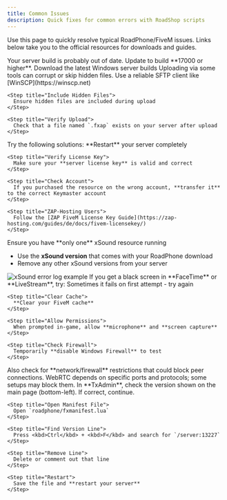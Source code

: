 ```yaml
---
title: Common Issues
description: Quick fixes for common errors with RoadShop scripts
---
```


Use this page to quickly resolve typical RoadPhone/FiveM issues. Links below take you to the official resources for downloads and guides.

<AccordionGroup>

<Accordion title="Error parsing script / Failed to load script" icon="code">
  Your server build is probably out of date. Update to build **17000 or higher**.

  <Card title="FiveM Server Artifacts" icon="download" href="https://runtime.fivem.net/artifacts/fivem/build_server_windows/master/">
    Download the latest Windows server builds
  </Card>
</Accordion>

<Accordion title="Failed to verify protected resource" icon="shield">
  Uploading via some tools can corrupt or skip hidden files.

  <Steps>
    <Step title="Re-upload Files">
      Use a reliable SFTP client like [WinSCP](https://winscp.net)
    </Step>

    <Step title="Include Hidden Files">
      Ensure hidden files are included during upload
    </Step>

    <Step title="Verify Upload">
      Check that a file named `.fxap` exists on your server after upload
    </Step>
  </Steps>
</Accordion>

<Accordion title="You lack the required entitlement to use roadphone" icon="lock">
  Try the following solutions:

  <Steps>
    <Step title="Restart Server">
      **Restart** your server completely
    </Step>

    <Step title="Verify License Key">
      Make sure your **server license key** is valid and correct
    </Step>

    <Step title="Check Account">
      If you purchased the resource on the wrong account, **transfer it** to the correct Keymaster account
    </Step>

    <Step title="ZAP-Hosting Users">
      Follow the [ZAP FiveM License Key Guide](https://zap-hosting.com/guides/de/docs/fivem-licensekey/)
    </Step>
  </Steps>
</Accordion>

<Accordion title="xSound error" icon="volume-2">
  <Warning>
    Ensure you have **only one** xSound resource running
  </Warning>

  - Use the **xSound version** that comes with your RoadPhone download
  - Remove any other xSound versions from your server

  <Frame>
    <img
      src="https://docs.roadshop.org/~gitbook/image?dpr=4&quality=100&sign=703cbc9&sv=2&url=https%3A%2F%2F284060423-files.gitbook.io%2F~%2Ffiles%2Fv0%2Fb%2Fgitbook-x-prod.appspot.com%2Fo%2Fspaces%252F9nk3u2fvDPBGM8TrCd0N%252Fuploads%252Fb7doS2U2JHhwfCBhqL8E%252Funknoewfwn.png%3Falt%3Dmedia%26token%3Dd93312dd-8486-4442-a41c-c6c9d425fd06&width=768"
      alt="xSound error log example"
      className="rounded-lg"
    />
  </Frame>
</Accordion>

<Accordion title="Blackscreen (FaceTime / LiveStream)" icon="video">
  If you get a black screen in **FaceTime** or **LiveStream**, try:

  <Steps>
    <Step title="Try Again">
      Sometimes it fails on first attempt - try again
    </Step>

    <Step title="Clear Cache">
      **Clear your FiveM cache**
    </Step>

    <Step title="Allow Permissions">
      When prompted in-game, allow **microphone** and **screen capture**
    </Step>

    <Step title="Check Firewall">
      Temporarily **disable Windows Firewall** to test
    </Step>
  </Steps>

  <Info>
    Also check for **network/firewall** restrictions that could block peer connections. WebRTC depends on specific ports and protocols; some setups may block them.
  </Info>
</Accordion>

<Accordion title="server needs to be 13227 or higher" icon="server">
  <Steps>
    <Step title="Check TxAdmin Version">
      In **TxAdmin**, check the version shown on the main page (bottom-left). If correct, continue.
    </Step>

    <Step title="Open Manifest File">
      Open `roadphone/fxmanifest.lua`
    </Step>

    <Step title="Find Version Line">
      Press <kbd>Ctrl</kbd> + <kbd>F</kbd> and search for `/server:13227`
    </Step>

    <Step title="Remove Line">
      Delete or comment out that line
    </Step>

    <Step title="Restart">
      Save the file and **restart your server**
    </Step>
  </Steps>
</Accordion>

</AccordionGroup>